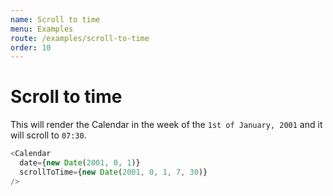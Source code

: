 ```yaml
---
name: Scroll to time
menu: Examples
route: /examples/scroll-to-time
order: 10
---
```



# Scroll to time

This will render the Calendar in the week of the `1st of January, 2001` and it will scroll to `07:30`.

<Sandbox>
  <Calendar
    date={new Date(2001, 0, 1)}
    scrollToTime={new Date(2001, 0, 1, 7, 30)}
  />
</Sandbox>

```js
<Calendar
  date={new Date(2001, 0, 1)}
  scrollToTime={new Date(2001, 0, 1, 7, 30)}
/>
```
